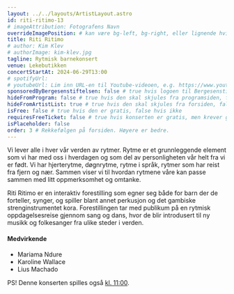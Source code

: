 ```yaml
---
layout: ../../layouts/ArtistLayout.astro
id: riti-ritimo-13
# imageAttribution: Fotografens Navn
overrideImagePosition: # kan være bg-left, bg-right, eller lignende hvis man vil plassere bildet annerledes enn sentrert, se https://tailwindcss.com/docs/background-position
title: Riti Ritimo
# author: Kim Klev
# authorImage: kim-klev.jpg
tagline: Rytmisk barnekonsert
venue: Lekebutikken
concertStartAt: 2024-06-29T13:00
# spotifyUrl:
# youtubeUrl: Lim inn URL-en til Youtube-videoen, e.g. https://www.youtube.com/watch?v=iUd7MoKsRFE
sponsoredByBergesenstiftelsen: false # true hvis logoen til Bergesenstiftelsen skal vises, false hvis ikke
hideFromProgram: false # true hvis den skal skjules fra programsiden, false hvis den skal vises
hideFromArtistList: true # true hvis den skal skjules fra forsiden, false hvis den skal vises
isFree: false # true hvis den er gratis, false hvis ikke
requiresFreeTicket: false # true hvis konserten er gratis, men krever gratisbillett
isPlaceholder: false
order: 3 # Rekkefølgen på forsiden. Høyere er bedre.
---
```


Vi lever alle i hver vår verden av rytmer. Rytme er et grunnleggende element som vi har med oss i hverdagen og som del av personligheten vår helt fra vi er født. Vi har hjerterytme, døgnrytme, rytme i språk, rytmer som har reist fra fjern og nær. Sammen viser vi til hvordan rytmene våre kan passe sammen med litt oppmerksomhet og omtanke.

Riti Ritimo er en interaktiv forestilling som egner seg både for barn der de forteller, synger, og spiller blant annet perkusjon og det gambiske strenginstrumentet kora. Forestillingen tar med publikum på en rytmisk oppdagelsesreise gjennom sang og dans, hvor de blir introdusert til ny musikk og folkesanger fra ulike steder i verden.

#### Medvirkende

- Mariama Ndure
- Karoline Wallace
- Lius Machado

PS! Denne konserten spilles også <a href="/artist/riti-ritimo">kl. 11:00</a>.
